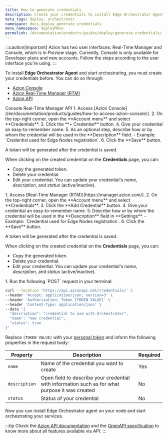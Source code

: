 ```yaml
---
title: How to generate credentials
description: Create your credentials to install Edge Orchestrator Agent and start orchestrating.
meta_tags: deploy, orchestrator
namespace: docs_deploy_generate_credentials
menu_namespace: deployMenu
permalink: /documentation/products/guides/deploy/generate-credentials/
---
```



:::caution[important]
Azion has two user interfaces: Real-Time Manager and Console, which is in *Preview* stage. Currently, Console is only available for Developer plans and new accounts. Follow the steps according to the user interface you're using.
:::

To install **Edge Orchestrator Agent** and start orchestrating, you must create your credentials before. You can do so through:

- [Azion Console](/en/documentation/products/guides/how-to-access-azion-console/)
- [Azion Real-Time Manager (RTM)](https://manager.azion.com/)
- [Azion API](https://api.azion.com/)

<Tabs client:visible>
    <Fragment slot="tab.console">Console</Fragment>
    <Fragment slot="tab.rtm">Real-Time Manager</Fragment>
    <Fragment slot="tab.api">API</Fragment>

<Fragment slot="panel.console">
1. Access [Azion Console](/en/documentation/products/guides/how-to-access-azion-console/).
2. On the top-right corner, open the **Account menu** and select **Credentials**.
3. Click the **+ Credential** button.
4. Give your credential an easy-to-remember name.
5. As an optional step, describe how or by whom the credential will be used in the **Description** field.
  - Example: `Credential used for Edge Nodes registration`.
6. Click the **Save** button.

A token will be generated after the credential is saved.

When clicking on the created credential on the **Credentials** page, you can:

- Copy the generated token.
- Delete your credential.
- Edit your credential. You can update your credential's *name*, *description*, and *status* (active/inactive).
</Fragment>

<Fragment slot="panel.rtm">
1. Access [Real-Time Manager (RTM)](https://manager.azion.com/).
2. On the top-right corner, open the **Account menu** and select **Credentials**.
3. Click the **Add Credential** button.
4. Give your credential an easy-to-remember name.
5. Describe how or by whom the credential will be used in the **Description** field in **Settings**.
  - Example: `Credential used for Edge Nodes registration`.
6. Click the **Save** button.

A token will be generated after the credential is saved.

When clicking on the created credential on the **Credentials** page, you can:

- Copy the generated token.
- Delete your credential.
- Edit your credential. You can update your credential's *name*, *description*, and *status* (active/inactive).
</Fragment>

<Fragment slot="panel.api">
1. Run the following `POST` request in your terminal: 

```bash 
curl --location 'https://api.azionapi.net/credentials/' \
--header 'Accept: application/json; version=3' \
--header 'Authorization: Token [TOKEN VALUE]' \
--header 'Content-Type: application/json' \
--data '{
  "description": "credential to use with Orchestrator",
  "name": "new credential",
  "status": true
}'
```

Replace `[TOKEN VALUE]` with your [personal token](/en/documentation/products/guides/personal-tokens/) and inform the following properties in the request body:

| Property | Description | Required | 
| - | - | - | 
| `name` | Name of the credential you want to create  | Yes |
| `description` | Open field to describe your credential with information such as for what purpose it was created | No |
| `status` | Status of your credential | No  |

Now you can install Edge Orchestrator agent on your node and start orchestrating your services.

:::tip
Check the [Azion API documentation](https://api.azion.com/) and the [OpenAPI specification](https://github.com/aziontech/azionapi-openapi/) to know more about all features available via API.
:::
</Fragment>

</Tabs>